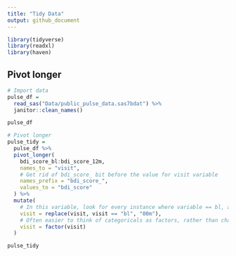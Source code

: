 ```yaml
---
title: "Tidy Data"
output: github_document
---
```


```r
library(tidyverse)
library(readxl)
library(haven)
```

## Pivot longer

```r

# Import data
pulse_df = 
  read_sas("Data/public_pulse_data.sas7bdat") %>% 
  janitor::clean_names()

pulse_df

# Pivot longer
pulse_tidy = 
  pulse_df %>% 
  pivot_longer(
    bdi_score_bl:bdi_score_12m,
    names_to = "visit",
    # Get rid of bdi_score_ bit before the value for visit variable
    names_prefix = "bdi_score_",
    values_to = "bdi_score"
  ) %>% 
  mutate(
    # In this variable, look for every instance where variable == bl, and everywhere that condition is true, replace with 00m
    visit = replace(visit, visit == "bl", "00m"),
    # Often easier to think of categoricals as factors, rather than character variables
    visit = factor(visit)
  )

pulse_tidy
```